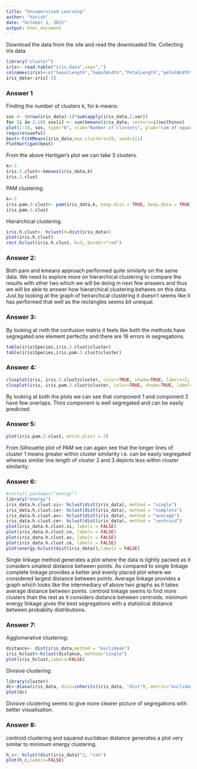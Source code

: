```yaml
---
title: "Unsupervised Learning"
author: "Yatish"
date: "October 1, 2015"
output: html_document
---
```


Download the data from the site and read the downloaded file:
Collecting iris data.
```r
library("cluster")
iris<- read.table("iris.data",sep=",")
colnames(iris)<-c("SepalLength","SepalWidth","PetalLength","petalWidth","Species")
iris_data<-iris[-5]
```

### Answer 1
Finding the number of clusters k, for k-means:
```r
sos <- (nrow(iris_data)-1)*sum(apply(iris_data,2,var))
for (i in 2:10) sos[i] <- sum(kmeans(iris_data, centers=i)$withinss)
plot(1:10, sos, type="b", xlab="Number of Clusters", ylab="sum of squares")
require(useful)
best<-FitKMeans(iris_data,max.clusters=10, seed=111) 
PlotHartigan(best)
```

From the above Hartigan's plot we can take 3 clusters.

```r
k<-3
iris.3.clust<-kmeans(iris_data,k)
iris.3.clust
```

PAM clustering.
```r

k<-3
iris.pam.3.clust<- pam(iris_data,k, keep.diss = TRUE, keep.data = TRUE)
iris.pam.3.clust
```

Hierarchical clustering.
```r
iris.h.clust<- hclust(d=dist(iris_data))
plot(iris.h.clust)
rect.hclust(iris.h.clust, k=3, border="red")
```

### Answer 2:
Both pam and kmeans approach performed quite similarly on the same data. We need to explore more on hierarchical clustering to compare the results with other two which we will be doing in next few answers and thus we will be able to answer how hierarchical clustering behaves on this data.
Just by looking at the graph of heirarchical clustering it doesn't seems like it has performed that well as the rectangles seems bit unequal.

### Answer 3:
By looking at noth the confusion matrix it feels like both the methods have segregated one element perfectly and there are 16 errors in segregations.
```r
table(iris$Species,iris.3.clust$cluster)
table(iris$Species,iris.pam.3.clust$cluster)
```

### Answer 4:

```r
clusplot(iris, iris.3.clust$cluster, color=TRUE, shade=TRUE, labels=2, lines=0)
clusplot(iris, iris.pam.3.clust$cluster, color=TRUE, shade=TRUE, labels=2, lines=0)
```
By looking at both the plots we can see that component 1 and component 2 have few overlaps. Thirs component is well segregated and can be easily predicted.

### Answer 5:

```r
plot(iris.pam.3.clust, which.plots = 2)
```
From Silhouette plot of PAM we can again see that the longer lines of cluster 1 means greater within cluster similarity i.e. can be easily segregated whereas similar line length of cluster 2 and 3 depicts less within cluster similarity.

### Answer 6:

```r
#install.packages("energy")
library("energy")
iris_data.h.clust.si<- hclust(dist(iris_data), method = "single")
iris_data.h.clust.co<- hclust(dist(iris_data), method = "complete")
iris_data.h.clust.av<- hclust(dist(iris_data), method = "average")
iris_data.h.clust.ce<- hclust(dist(iris_data), method = "centroid")
plot(iris_data.h.clust.si, labels = FALSE)
plot(iris_data.h.clust.co, labels = FALSE)
plot(iris_data.h.clust.av, labels = FALSE)
plot(iris_data.h.clust.ce, labels = FALSE)
plot(energy.hclust(dist(iris_data)),labels = FALSE)
```

Single linkage method generates a plot where the data is tightly packed as it considers smallest distance between points.
As compared to single linkage complete linkage provides a better and evenly placed plot where we considered largest distance between points.
Average linkage provides a graph which looks like the intermediary of above two graphs as it takes average distance between points.
centroid linkage seems to find more clusters than the rest as it considers distance between centroids.
minimum energy linkage gives the best segregations with a statistical distance between probablity distributions.

### Answer 7:
Agglomerative clustering:
```r
distance<- dist(iris_data,method = "euclidean") 
iris_hclust<-hclust(distance, method="single")
plot(iris_hclust,labels=FALSE)
```

Divisive clustering:
```r
library(cluster)
dc<-diana(iris_data, diss=inherits(iris_data, "dist"), metric="euclidean")
plot(dc)
```

Divisive clustering seems to give more clearer picture of segregations with better visualisation.

### Answer 8:
centroid clustering and squared euclidean distance generates a plot very similar to minimum energy clustering.
```r
h_c<- hclust(dist(iris_data)^2, "cen")
plot(h_c,labels=FALSE)
```


